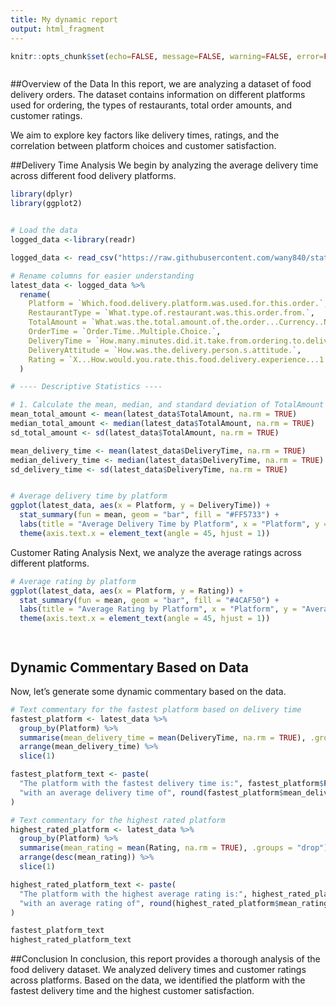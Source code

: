 ```yaml
---
title: My dynamic report
output: html_fragment
---
```


```r
knitr::opts_chunk$set(echo=FALSE, message=FALSE, warning=FALSE, error=FALSE)


```

```css


```


##Overview of the Data
In this report, we are analyzing a dataset of food delivery orders. The dataset contains information on different platforms used for ordering, the types of restaurants, total order amounts, and customer ratings.

We aim to explore key factors like delivery times, ratings, and the correlation between platform choices and customer satisfaction.

##Delivery Time Analysis
We begin by analyzing the average delivery time across different food delivery platforms.




```r
library(dplyr)
library(ggplot2)


# Load the data
logged_data <-library(readr)

logged_data <- read_csv("https://raw.githubusercontent.com/wany840/stats220/main/foodsurvey.csv")

# Rename columns for easier understanding
latest_data <- logged_data %>%
  rename(
    Platform = `Which.food.delivery.platform.was.used.for.this.order.`,
    RestaurantType = `What.type.of.restaurant.was.this.order.from.`,
    TotalAmount = `What.was.the.total.amount.of.the.order...Currency..NZD.`,
    OrderTime = `Order.Time..Multiple.Choice.`,
    DeliveryTime = `How.many.minutes.did.it.take.from.ordering.to.delivery.`,
    DeliveryAttitude = `How.was.the.delivery.person.s.attitude.`,
    Rating = `X...How.would.you.rate.this.food.delivery.experience...1...Very.poor..10...Excellent...`
  )

# ---- Descriptive Statistics ----

# 1. Calculate the mean, median, and standard deviation of TotalAmount and DeliveryTime
mean_total_amount <- mean(latest_data$TotalAmount, na.rm = TRUE)
median_total_amount <- median(latest_data$TotalAmount, na.rm = TRUE)
sd_total_amount <- sd(latest_data$TotalAmount, na.rm = TRUE)

mean_delivery_time <- mean(latest_data$DeliveryTime, na.rm = TRUE)
median_delivery_time <- median(latest_data$DeliveryTime, na.rm = TRUE)
sd_delivery_time <- sd(latest_data$DeliveryTime, na.rm = TRUE)


# Average delivery time by platform
ggplot(latest_data, aes(x = Platform, y = DeliveryTime)) +
  stat_summary(fun = mean, geom = "bar", fill = "#FF5733") +
  labs(title = "Average Delivery Time by Platform", x = "Platform", y = "Average Delivery Time (Minutes)") +
  theme(axis.text.x = element_text(angle = 45, hjust = 1))

```


Customer Rating Analysis
Next, we analyze the average ratings across different platforms.

```r
# Average rating by platform
ggplot(latest_data, aes(x = Platform, y = Rating)) +
  stat_summary(fun = mean, geom = "bar", fill = "#4CAF50") +
  labs(title = "Average Rating by Platform", x = "Platform", y = "Average Rating") +
  theme(axis.text.x = element_text(angle = 45, hjust = 1))




```


## Dynamic Commentary Based on Data
Now, let's generate some dynamic commentary based on the data.

```r


# Text commentary for the fastest platform based on delivery time
fastest_platform <- latest_data %>%
  group_by(Platform) %>%
  summarise(mean_delivery_time = mean(DeliveryTime, na.rm = TRUE), .groups = "drop") %>%
  arrange(mean_delivery_time) %>%
  slice(1)

fastest_platform_text <- paste(
  "The platform with the fastest delivery time is:", fastest_platform$Platform, 
  "with an average delivery time of", round(fastest_platform$mean_delivery_time, 1), "minutes."
)

# Text commentary for the highest rated platform
highest_rated_platform <- latest_data %>%
  group_by(Platform) %>%
  summarise(mean_rating = mean(Rating, na.rm = TRUE), .groups = "drop") %>%
  arrange(desc(mean_rating)) %>%
  slice(1)

highest_rated_platform_text <- paste(
  "The platform with the highest average rating is:", highest_rated_platform$Platform, 
  "with an average rating of", round(highest_rated_platform$mean_rating, 1), "."
)

fastest_platform_text
highest_rated_platform_text

```

##Conclusion
In conclusion, this report provides a thorough analysis of the food delivery dataset. We analyzed delivery times and customer ratings across platforms. Based on the data, we identified the platform with the fastest delivery time and the highest customer satisfaction.




